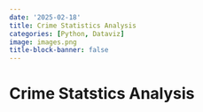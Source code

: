 ```yaml
---
date: '2025-02-18'
title: Crime Statistics Analysis
categories: [Python, Dataviz]
image: images.png
title-block-banner: false
---
```


# **Crime Statstics Analysis**

